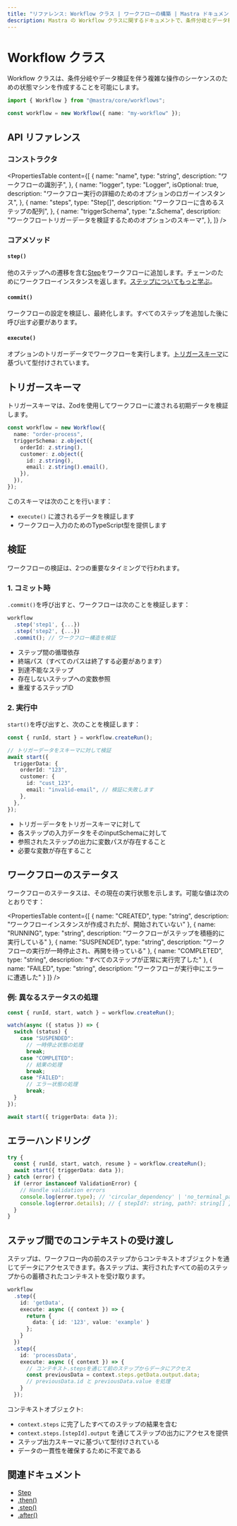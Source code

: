 ```yaml
---
title: "リファレンス: Workflow クラス | ワークフローの構築 | Mastra ドキュメント"
description: Mastra の Workflow クラスに関するドキュメントで、条件分岐とデータ検証を伴う複雑な操作のシーケンスのための状態マシンを作成することができます。
---
```


# Workflow クラス

Workflow クラスは、条件分岐やデータ検証を伴う複雑な操作のシーケンスのための状態マシンを作成することを可能にします。

```ts copy
import { Workflow } from "@mastra/core/workflows";

const workflow = new Workflow({ name: "my-workflow" });
```

## API リファレンス

### コンストラクタ

<PropertiesTable
  content={[
    {
      name: "name",
      type: "string",
      description: "ワークフローの識別子",
    },
    {
      name: "logger",
      type: "Logger<WorkflowLogMessage>",
      isOptional: true,
      description: "ワークフロー実行の詳細のためのオプションのロガーインスタンス",
    },
    {
      name: "steps",
      type: "Step[]",
      description: "ワークフローに含めるステップの配列",
    },
    {
      name: "triggerSchema",
      type: "z.Schema",
      description: "ワークフロートリガーデータを検証するためのオプションのスキーマ",
    },
  ]}
/>

### コアメソッド

#### `step()`

他のステップへの遷移を含む[Step](./step-class.mdx)をワークフローに追加します。チェーンのためにワークフローインスタンスを返します。[ステップについてもっと学ぶ](./step-class.mdx)。

#### `commit()`

ワークフローの設定を検証し、最終化します。すべてのステップを追加した後に呼び出す必要があります。

#### `execute()`

オプションのトリガーデータでワークフローを実行します。[トリガースキーマ](./workflow.mdx#trigger-schemas)に基づいて型付けされています。

## トリガースキーマ

トリガースキーマは、Zodを使用してワークフローに渡される初期データを検証します。

```ts showLineNumbers copy
const workflow = new Workflow({
  name: "order-process",
  triggerSchema: z.object({
    orderId: z.string(),
    customer: z.object({
      id: z.string(),
      email: z.string().email(),
    }),
  }),
});
```

このスキーマは次のことを行います：

- `execute()` に渡されるデータを検証します
- ワークフロー入力のためのTypeScript型を提供します

## 検証

ワークフローの検証は、2つの重要なタイミングで行われます。

### 1. コミット時

`.commit()`を呼び出すと、ワークフローは次のことを検証します：

```ts showLineNumbers copy
workflow
  .step('step1', {...})
  .step('step2', {...})
  .commit(); // ワークフロー構造を検証
```

- ステップ間の循環依存
- 終端パス（すべてのパスは終了する必要があります）
- 到達不能なステップ
- 存在しないステップへの変数参照
- 重複するステップID

### 2. 実行中

`start()`を呼び出すと、次のことを検証します：

```ts showLineNumbers copy
const { runId, start } = workflow.createRun();

// トリガーデータをスキーマに対して検証
await start({
  triggerData: {
    orderId: "123",
    customer: {
      id: "cust_123",
      email: "invalid-email", // 検証に失敗します
    },
  },
});
```

- トリガーデータをトリガースキーマに対して
- 各ステップの入力データをそのinputSchemaに対して
- 参照されたステップの出力に変数パスが存在すること
- 必要な変数が存在すること

## ワークフローのステータス

ワークフローのステータスは、その現在の実行状態を示します。可能な値は次のとおりです：

<PropertiesTable
  content={[
    {
      name: "CREATED",
      type: "string",
      description: "ワークフローインスタンスが作成されたが、開始されていない"
    },
    {
      name: "RUNNING",
      type: "string",
      description: "ワークフローがステップを積極的に実行している"
    },
    {
      name: "SUSPENDED",
      type: "string",
      description: "ワークフローの実行が一時停止され、再開を待っている"
    },
    {
      name: "COMPLETED",
      type: "string",
      description: "すべてのステップが正常に実行完了した"
    },
    {
      name: "FAILED",
      type: "string",
      description: "ワークフローが実行中にエラーに遭遇した"
    }
  ]}
/>

### 例: 異なるステータスの処理

```typescript showLineNumbers copy
const { runId, start, watch } = workflow.createRun();

watch(async ({ status }) => {
  switch (status) {
    case "SUSPENDED":
      // 一時停止状態の処理
      break;
    case "COMPLETED":
      // 結果の処理
      break;
    case "FAILED":
      // エラー状態の処理
      break;
  }
});

await start({ triggerData: data });
```

## エラーハンドリング

```ts showLineNumbers copy
try {
  const { runId, start, watch, resume } = workflow.createRun();
  await start({ triggerData: data });
} catch (error) {
  if (error instanceof ValidationError) {
    // Handle validation errors
    console.log(error.type); // 'circular_dependency' | 'no_terminal_path' | 'unreachable_step'
    console.log(error.details); // { stepId?: string, path?: string[] }
  }
}
```

## ステップ間でのコンテキストの受け渡し

ステップは、ワークフロー内の前のステップからコンテキストオブジェクトを通じてデータにアクセスできます。各ステップは、実行されたすべての前のステップからの蓄積されたコンテキストを受け取ります。

```typescript showLineNumbers copy
workflow
  .step({
    id: 'getData',
    execute: async ({ context }) => {
      return {
        data: { id: '123', value: 'example' }
      };
    }
  })
  .step({
    id: 'processData',
    execute: async ({ context }) => {
      // コンテキスト.stepsを通じて前のステップからデータにアクセス
      const previousData = context.steps.getData.output.data;
      // previousData.id と previousData.value を処理
    }
  });
```

コンテキストオブジェクト:
- `context.steps` に完了したすべてのステップの結果を含む
- `context.steps.[stepId].output` を通じてステップの出力にアクセスを提供
- ステップ出力スキーマに基づいて型付けされている
- データの一貫性を確保するために不変である

## 関連ドキュメント

- [Step](./step-class.mdx)
- [.then()](./then.mdx)
- [.step()](./step-function.mdx)
- [.after()](./after.mdx)
